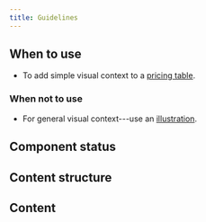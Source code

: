 ```yaml
---
title: Guidelines
---
```



<ReactExample exampleId="FeatureIcon-default" />

## When to use

- To add simple visual context to a [pricing table](/components/structure/pricingtable/).

### When not to use

- For general visual context---use an [illustration](/components/visuals/illustration/).

## Component status

<ComponentStatus component="FeatureIcon" />

## Content structure

<FigmaFile
  file="4QJZqvBvRrLu6t9mwObCkA"
  node="255%3A1549"
  alt="Icon: shows the icon and it's best to pass through the feature name."
/>

## Content

<ShortNonvisualSnippet version={2} visual="icon" associated="feature" />
